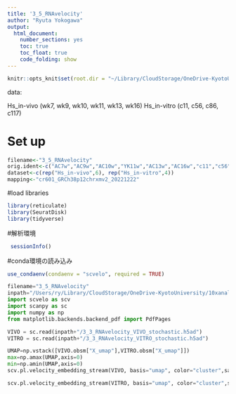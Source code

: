 ```yaml
---
title: '3_5_RNAvelocity'
author: "Ryuta Yokogawa"
output:
  html_document:
    number_sections: yes
    toc: true
    toc_float: true
    code_folding: show
---
```


```r
knitr::opts_knit$set(root.dir = "~/Library/CloudStorage/OneDrive-KyotoUniversity/10xanalysis/RMD for analysis/Murase_paper/Final")
```

data: 

Hs_in-vivo (wk7, wk9, wk10, wk11, wk13, wk16)
Hs_in-vitro (c11, c56, c86, c117)

# Set up
```r
filename<-"3_5_RNAvelocity"
orig.ident<-c("AC7w","AC9w","AC10w","YK11w","AC13w","AC16w","c11","c56","c86","c117")
dataset<-c(rep("Hs_in-vivo",6), rep("Hs_in-vitro",4))
mapping<-"cr601_GRCh38p12chrxmv2_20221222"
```

#load libraries
```r
library(reticulate)
library(SeuratDisk)
library(tidyverse)
```

#解析環境
```r
 sessionInfo() 
```

#conda環境の読み込み
```r
use_condaenv(condaenv = "scvelo", required = TRUE) 
```

```python
filename="3_5_RNAvelocity"
inpath="/Users/ry/Library/CloudStorage/OneDrive-KyotoUniversity/10xanalysis/RMD for analysis/Murase_paper/Final"
import scvelo as scv
import scanpy as sc
import numpy as np
from matplotlib.backends.backend_pdf import PdfPages
```

```python
VIVO = sc.read(inpath+"/3_3_RNAvelocity_VIVO_stochastic.h5ad")
VITRO = sc.read(inpath+"/3_3_RNAvelocity_VITRO_stochastic.h5ad")

UMAP=np.vstack([VIVO.obsm["X_umap"],VITRO.obsm["X_umap"]])
max=np.amax(UMAP,axis=0)
min=np.amin(UMAP,axis=0)
scv.pl.velocity_embedding_stream(VIVO, basis="umap", color="cluster",save=filename+'_VIVO_stochastic.png',legend_loc="none",figsize=(8,8),xlim=[min[0]*1.1,max[0]*1.1],ylim=[min[1]*1.1,max[1]*1.1], dpi=1200)

scv.pl.velocity_embedding_stream(VITRO, basis="umap", color="cluster",save=filename+'_VITRO_stochastic.png',legend_loc="none",figsize=(8,8),xlim=[min[0]*1.1,max[0]*1.1],ylim=[min[1]*1.1,max[1]*1.1],dpi=1200)
```

